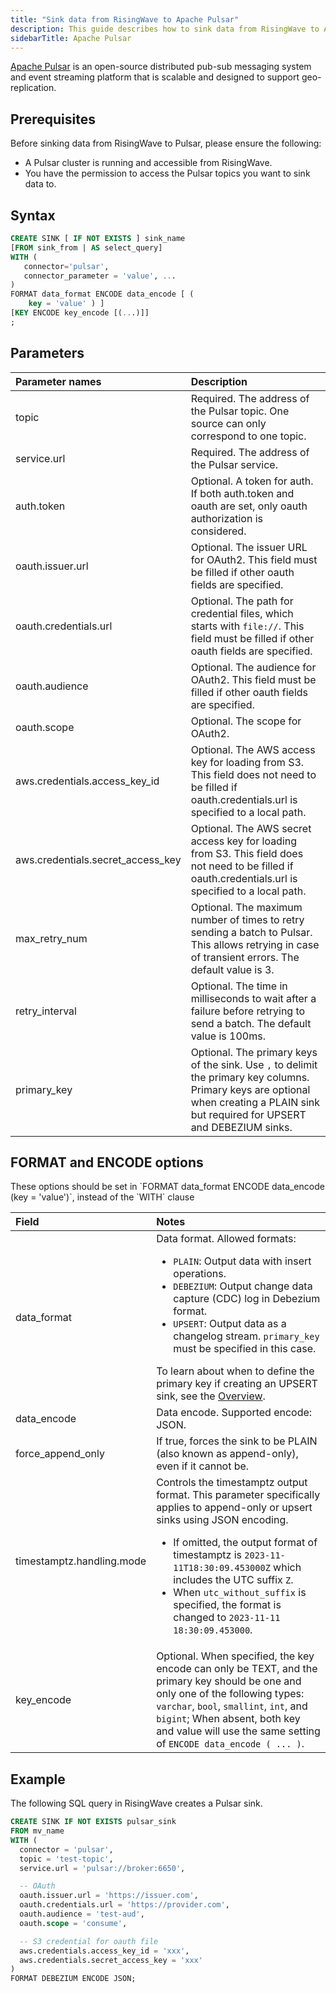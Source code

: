```yaml
---
title: "Sink data from RisingWave to Apache Pulsar"
description: This guide describes how to sink data from RisingWave to Apache Pulsar.
sidebarTitle: Apache Pulsar
---
```


[Apache Pulsar](https://pulsar.apache.org) is an open-source distributed pub-sub messaging system and event streaming platform that is scalable and designed to support geo-replication.

## Prerequisites

Before sinking data from RisingWave to Pulsar, please ensure the following:

* A Pulsar cluster is running and accessible from RisingWave.
* You have the permission to access the Pulsar topics you want to sink data to.

## Syntax[](#syntax "Direct link to Syntax")

```sql
CREATE SINK [ IF NOT EXISTS ] sink_name
[FROM sink_from | AS select_query]
WITH (
   connector='pulsar',
   connector_parameter = 'value', ...
)
FORMAT data_format ENCODE data_encode [ (
    key = 'value' ) ]
[KEY ENCODE key_encode [(...)]]
;
```

## Parameters

| Parameter names                     | Description                                                                                                                                                                          |
| :---------------------------------- | :----------------------------------------------------------------------------------------------------------------------------------------------------------------------------------- |
| topic                               | Required. The address of the Pulsar topic. One source can only correspond to one topic.                                                                                              |
| service.url                         | Required. The address of the Pulsar service.                                                                                                                                         |
| auth.token                          | Optional. A token for auth. If both auth.token and oauth are set, only oauth authorization is considered.                                                                            |
| oauth.issuer.url                    | Optional. The issuer URL for OAuth2\. This field must be filled if other oauth fields are specified.                                                                                 |
| oauth.credentials.url               | Optional. The path for credential files, which starts with `file://`. This field must be filled if other oauth fields are specified.                                                   |
| oauth.audience                      | Optional. The audience for OAuth2\. This field must be filled if other oauth fields are specified.                                                                                   |
| oauth.scope                         | Optional. The scope for OAuth2.                                                                                                                                                      |
| aws.credentials.access\_key\_id     | Optional. The AWS access key for loading from S3\. This field does not need to be filled if oauth.credentials.url is specified to a local path.                                      |
| aws.credentials.secret\_access\_key | Optional. The AWS secret access key for loading from S3\. This field does not need to be filled if oauth.credentials.url is specified to a local path.                               |
| max\_retry\_num                     | Optional. The maximum number of times to retry sending a batch to Pulsar. This allows retrying in case of transient errors. The default value is 3.                                  |
| retry\_interval                     | Optional. The time in milliseconds to wait after a failure before retrying to send a batch. The default value is 100ms.                                                              |
| primary\_key                        | Optional. The primary keys of the sink. Use `,` to delimit the primary key columns. Primary keys are optional when creating a PLAIN sink but required for UPSERT and DEBEZIUM sinks. |

## FORMAT and ENCODE options

<Note>
These options should be set in `FORMAT data_format ENCODE data_encode (key = 'value')`, instead of the `WITH` clause
</Note>

| Field                     | Notes                                                                                                                                                                                                                                                                                                                                                            |
| :------------------------ | :--------------------------------------------------------------------------------------------------------------------------------------------------------------------------------------------------------------------------------------------------------------------------------------------------------------------------------------------------------------- |
| data\_format              | Data format. Allowed formats:<ul><li> `PLAIN`: Output data with insert operations.</li><li> `DEBEZIUM`: Output change data capture (CDC) log in Debezium format.</li><li> `UPSERT`: Output data as a changelog stream. `primary_key` must be specified in this case. </li></ul>To learn about when to define the primary key if creating an UPSERT sink, see the [Overview](/delivery/overview). |
| data\_encode              | Data encode. Supported encode: JSON.                                                                                                                                                                                                                                                                                                                             |
| force\_append\_only       | If true, forces the sink to be PLAIN (also known as append-only), even if it cannot be.                                                                                                                                                                                                                                                                          |
| timestamptz.handling.mode | Controls the timestamptz output format. This parameter specifically applies to append-only or upsert sinks using JSON encoding. <ul><li>If omitted, the output format of timestamptz is `2023-11-11T18:30:09.453000Z` which includes the UTC suffix `Z`.</li><li>When `utc_without_suffix` is specified, the format is changed to `2023-11-11 18:30:09.453000`.</li></ul>                 |
| key\_encode               | Optional. When specified, the key encode can only be TEXT, and the primary key should be one and only one of the following types: `varchar`, `bool`, `smallint`, `int`, and `bigint`; When absent, both key and value will use the same setting of `ENCODE data_encode ( ... )`.                                                                                            |

## Example

The following SQL query in RisingWave creates a Pulsar sink.

```sql
CREATE SINK IF NOT EXISTS pulsar_sink
FROM mv_name
WITH (
  connector = 'pulsar',
  topic = 'test-topic',
  service.url = 'pulsar://broker:6650',

  -- OAuth
  oauth.issuer.url = 'https://issuer.com',
  oauth.credentials.url = 'https://provider.com',
  oauth.audience = 'test-aud',
  oauth.scope = 'consume',

  -- S3 credential for oauth file
  aws.credentials.access_key_id = 'xxx',
  aws.credentials.secret_access_key = 'xxx'
)
FORMAT DEBEZIUM ENCODE JSON;
```
